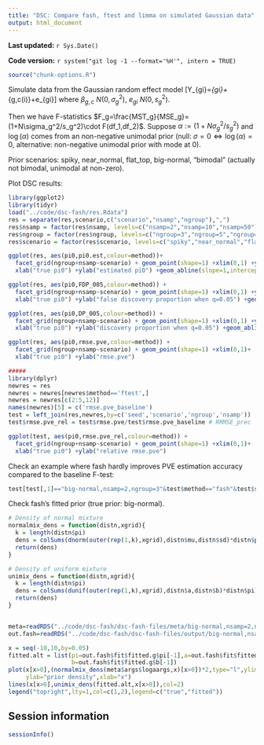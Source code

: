 ```yaml
---
title: "DSC: Compare fash, ftest and limma on simulated Gaussian data"
output: html_document
---
```

**Last updated:** `r Sys.Date()`

**Code version:** `r system("git log -1 --format='%H'", intern = TRUE)`

```r
source("chunk-options.R")
```

Simulate data from the Gaussian random effect model 
\[Y_{gi}=\mu_{gi}+\beta_{g,c(i)}+e_{gi}\]
where $\beta_{g,c}~N(0,\sigma_g^2)$, $e_{gi}~N(0,s_g^2)$.

Then we have F-statistics $F_g=\frac{MST_g}{MSE_g}=(1+N\sigma_g^2/s_g^2)\cdot F(df_1,df_2)$. Suppose $\alpha:=(1+N\sigma_g^2/s_g^2)$ and $\log(\alpha)$ comes from an non-negative unimodal prior (null: $\sigma=0 \Leftrightarrow \log(\alpha)=0$, alternative: non-negative unimodal prior with mode at 0).

Prior scenarios: spiky, near_normal, flat_top, big-normal, "bimodal" (actually not bimodal, unimodal at non-zero). 

Plot DSC results:
```r
library(ggplot2)
library(tidyr)
load("../code/dsc-fash/res.Rdata")
res = separate(res,scenario,c("scenario","nsamp","ngroup"),",")
res$nsamp = factor(res$nsamp, levels=c("nsamp=2","nsamp=10","nsamp=50"))
res$ngroup = factor(res$ngroup, levels=c("ngroup=3","ngroup=5","ngroup=10"))
res$scenario = factor(res$scenario, levels=c("spiky","near_normal","flat_top","big-normal"))

ggplot(res, aes(pi0,pi0.est,colour=method))+
  facet_grid(ngroup+nsamp~scenario) + geom_point(shape=1) +xlim(0,1) +ylim(0,1) + 
  xlab("true pi0") +ylab("estimated pi0") +geom_abline(slope=1,intercept=0,color=1)

ggplot(res, aes(pi0,FDP_005,colour=method)) + 
  facet_grid(ngroup+nsamp~scenario) + geom_point(shape=1) +xlim(0,1) +ylim(0,0.2) + 
  xlab("true pi0") +ylab("false discovery proportion when q=0.05") +geom_abline(slope=0,intercept=0.05,color=1)

ggplot(res, aes(pi0,DP_005,colour=method)) + 
  facet_grid(ngroup+nsamp~scenario) + geom_point(shape=1) +xlim(0,1) +ylim(0,1) + 
  xlab("true pi0") +ylab("discovery proportion when q=0.05") +geom_abline(slope=-1,intercept=1,color=1)

ggplot(res, aes(pi0,rmse.pve,colour=method)) + 
  facet_grid(ngroup+nsamp~scenario) + geom_point(shape=1) +xlim(0,1)+
  xlab("true pi0") +ylab("rmse.pve")

#####
library(dplyr)
newres = res
newres = newres[newres$method=='ftest',]
newres = newres[c(2:5,12)]
names(newres)[5] = c('rmse.pve_baseline')
test = left_join(res,newres,by=c('seed','scenario','ngroup','nsamp'))
test$rmse.pve_rel = test$rmse.pve/test$rmse.pve_baseline # RRMSE_prec

ggplot(test, aes(pi0,rmse.pve_rel,colour=method)) + 
  facet_grid(ngroup+nsamp~scenario) + geom_point(shape=1) +xlim(0,1)+
  xlab("true pi0") +ylab("relative rmse.pve")

```

Check an example where fash hardly improves PVE estimation accuracy compared to the baseline F-test:
```r
test[test[,1]=="big-normal,nsamp=2,ngroup=3"&test$method=="fash"&test$seed==15,c(1:2,7,19)]
```

Check fash's fitted prior (true prior: big-normal). 
```r
# Density of normal mixture
normalmix_dens = function(distn,xgrid){
  k = length(distn$pi)
  dens = colSums(dnorm(outer(rep(1,k),xgrid),distn$mu,distn$sd)*distn$pi)
  return(dens)
}

# Density of uniform mixture
unimix_dens = function(distn,xgrid){
  k = length(distn$pi)
  dens = colSums(dunif(outer(rep(1,k),xgrid),distn$a,distn$b)*distn$pi)
  return(dens)
}


meta=readRDS("../code/dsc-fash/dsc-fash-files/meta/big-normal,nsamp=2,ngroup=3/default_meta/meta.15.rds")
out.fash=readRDS("../code/dsc-fash/dsc-fash-files/output/big-normal,nsamp=2,ngroup=3/fash/fash_output/output.15.rds")

x = seq(-10,10,by=0.05)
fitted.alt = list(pi=out.fash$fit$fitted.g$pi[-1],a=out.fash$fit$fitted.g$a[-1],
                  b=out.fash$fit$fitted.g$b[-1])
plot(x[x>0],(normalmix_dens(meta$args$logaargs,x)[x>0])*2,type="l",ylim=c(0,0.5),xlim=c(0,10),
     ylab="prior density",xlab="x")
lines(x[x>0],unimix_dens(fitted.alt,x[x>0]),col=2)
legend("topright",lty=1,col=c(1,2),legend=c("true","fitted"))

```


## Session information

```r
sessionInfo()
```
